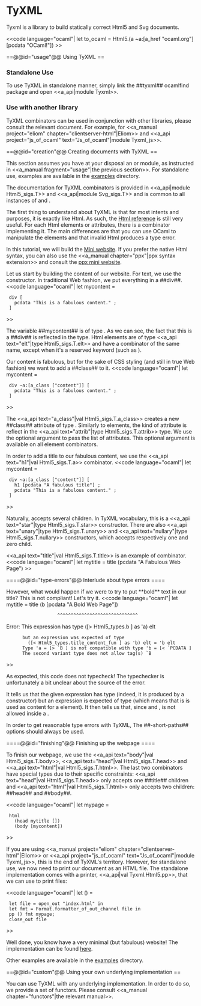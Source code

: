 = TyXML =

Tyxml is a library to build statically correct Html5 and Svg documents.

<<code language="ocaml"|
let to_ocaml = Html5.(a ~a:[a_href "ocaml.org"] [pcdata "OCaml!"])
>>

==@@id="usage"@@ Using TyXML ==

=== Standalone Use ===

To use TyXML in standalone manner, simply link the ##tyxml## ocamlfind package
and open <<a_api|module Tyxml>>.

=== Use with another library ===

TyXML combinators can be used in conjunction with other libraries, please consult the relevant document. For example, for
<<a_manual project="eliom" chapter="clientserver-html"|Eliom>>
and
<<a_api project="js_of_ocaml" text="Js_of_ocaml"|module Tyxml_js>>.

==@@id="creation"@@ Creating documents with TyXML ==

This section assumes you have at your disposal an {{{Html5}}} or {{{Svg}}} module, as instructed in <<a_manual fragment="usage"|the previous section>>.
For standalone use, examples are available in the [[https://github.com/ocsigen/tyxml/tree/master/examples|examples]] directory.

The documentation for TyXML combinators is provided in <<a_api|module Html5_sigs.T>> and <<a_api|module Svg_sigs.T>> and is common to all instances of {{{Html5}}} and {{{Svg}}}.

The first thing to understand about TyXML is that for most intents and purposes, it is exactly like Html. As such, the [[https://developer.mozilla.org/en-US/docs/Web/HTML/Element|Html reference]] is still very useful. For each Html elements or attributes, there is a combinator implementing it. The main differences are that you can use OCaml to manipulate the elements and that invalid Html produces a type error.

In this tutorial, we will build the [[https://github.com/ocsigen/tyxml/tree/master/examples/mini_website|Mini website]].
If you prefer the native Html syntax, you can also use the <<a_manual chapter="ppx"|ppx syntax extension>> and consult the [[https://github.com/ocsigen/tyxml/tree/master/examples/mini_website_ppx|ppx mini website]].

Let us start by building the content of our website. For text, we use the {{{pcdata}}} constructor. In traditional Web fashion, we put everything in a ##div##.
<<code language="ocaml"|
let mycontent =
  div [
    pcdata "This is a fabulous content." ;
  ]
>>

The variable ##mycontent## is of type {{{[> `Div] Html5.elt}}}.
As we can see, the fact that this is a ##div## is reflected in the type. Html elements are of type <<a_api text="elt"|type Html5_sigs.T.elt>> and have a combinator of the same name, except when it's a reserved keyword (such as {{{object_}}}).

Our content is fabulous, but for the sake of CSS styling (and still in true Web fashion) we want to add a ##class## to it.
<<code language="ocaml"|
let mycontent =
  div ~a:[a_class ["content"]] [
    pcdata "This is a fabulous content." ;
  ]
>>

The <<a_api text="a_class"|val Html5_sigs.T.a_class>> creates a new ##class## attribute of type {{{[> `Class] attrib}}}. Similarly to elements, the kind of attribute is reflect in the <<a_api text="attrib"|type Html5_sigs.T.attrib>> type.
We use the optional argument {{{~a}}} to pass the list of attributes. This optional argument is available on all element combinators.

In order to add a title to our fabulous content, we use the <<a_api text="h1"|val Html5_sigs.T.a>> combinator.
<<code language="ocaml"|
let mycontent =
  div ~a:[a_class ["content"]] [
    h1 [pcdata "A fabulous title"] ;
    pcdata "This is a fabulous content." ;
  ]
>>

Naturally, {{{div}}} accepts several children. In TyXML vocabulary, this is a <<a_api text="star"|type Html5_sigs.T.star>> constructor.
There are also
<<a_api text="unary"|type Html5_sigs.T.unary>> and
<<a_api text="nullary"|type Html5_sigs.T.nullary>> constructors,
which accepts respectively one and zero child.

<<a_api text="title"|val Html5_sigs.T.title>> is an example of {{{unary}}}
combinator.
<<code language="ocaml"|
let mytitle = title (pcdata "A Fabulous Web Page")
>>

====@@id="type-errors"@@ Interlude about type errors ====

However, what would happen if we were to try to put **bold** text in our title? This is not compliant! Let's try it.
<<code language="ocaml"|
let mytitle = title (b [pcdata "A Bold Web Page"])
                    ^^^^^^^^^^^^^^^^^^^^^^^^^^^^^^
Error: This expression has type ([> Html5_types.b ] as 'a) elt
       but an expression was expected of type
         ([< Html5_types.title_content_fun ] as 'b) elt = 'b elt
       Type 'a = [> `B ] is not compatible with type 'b = [< `PCDATA ]
       The second variant type does not allow tag(s) `B
>>

As expected, this code does not typecheck!
The typechecker is unfortunately a bit unclear about the source of the error.

It tells us that the given expression has type {{{[> b] elt}}}
(indeed, it is produced by a {{{b}}} constructor)
but an expression is expected of type {{{[< title_content_fun] elt}}}
(which means that is is used as content for a {{{title}}} element).
It then tells us that, since {{{[> b] = [> `B]}}} and
{{{[< title_content_fun] = [< `PCDATA ]}}},
{{{`B}}} is not allowed inside a {{{title}}}.

In order to get reasonable type errors with TyXML, The ##-short-paths## options should always be used.

====@@id="finishing"@@ Finishing up the webpage ====

To finish our webpage, we use the <<a_api text="body"|val Html5_sigs.T.body>>, <<a_api text="head"|val Html5_sigs.T.head>> and <<a_api text="html"|val Html5_sigs.T.html>>.
The last two combinators have special types due to their specific constraints: <<a_api text="head"|val Html5_sigs.T.head>> only accepts one ##title## children and <<a_api text="html"|val Html5_sigs.T.html>> only accepts two children: ##head## and ##body##.

<<code language="ocaml"|
let mypage =
  html
    (head mytitle [])
    (body [mycontent])
>>

If you are using <<a_manual project="eliom" chapter="clientserver-html"|Eliom>>
or <<a_api project="js_of_ocaml" text="Js_of_ocaml"|module Tyxml_js>>,
this is the end of TyXML's territory. However, for standalone use, we now need to print our document as an HTML file. The standalone implementation comes with a printer, <<a_api|val Tyxml.Html5.pp>>, that we can use to print files:

<<code language="ocaml"|
let () =
  let file = open_out "index.html" in
  let fmt = Format.formatter_of_out_channel file in
  pp () fmt mypage;
  close_out file
>>

Well done, you know have a very minimal (but fabulous) website! The implementation can be found [[https://github.com/ocsigen/tyxml/tree/master/examples/mini_website|here]].

Other examples are available in the [[https://github.com/ocsigen/tyxml/tree/master/examples/|examples]] directory.

==@@id="custom"@@ Using your own underlying implementation ==

You can use TyXML with any underlying implementation. In order to do so, we provide a set of functors.
Please consult <<a_manual chapter="functors"|the relevant manual>>.
